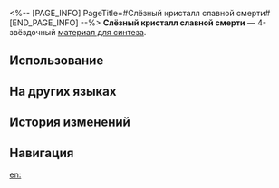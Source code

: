 <%-- [PAGE_INFO]
PageTitle=#Слёзный кристалл славной смерти#
[END_PAGE_INFO] --%>
{{Предмет Инфобокс
|id          = 183003
|Изображение = Предмет Слёзный кристалл славной смерти.png
|Тип         = Материал для синтеза
|Инвентарь   = Другие материалы
|Редкость    = 4
|Эффект      = 
|Описание    = Материал для синтеза уровня 4
|Источник1   = [[Коридор исчезающего эха: тени вечнозимья и другие противники]]
}}
{{Описание|Скорбящий актёр отправился на гондоле к безмолвному опустошённому миру, напевая элегию давно ушедшим цивилизациям. На поле боя Судного дня не было ни души, но, подобно перламутру, обратившийся в пепел мир рождал жемчужины печали. Призраки прошлого сгущались в облака и осыпались кристаллами, подобными слезам. Сжимая в руке каменную слезу хрусталя, актёр тотчас же услышал во сне славный хор процветающих цивилизаций - героев, наделённых божественной мощью, звездолёты, заслоняющие небеса, плач звёзд и яростный рёв врага. Актёр потерял сон, когда его затащили в безмолвные грёзы.<br /><br />''«Каждая радость, которую я видел во сне, разбивает мне сердце».''}}
'''Слёзный кристалл славной смерти''' — 4-звёздочный [[Материалы для синтеза|материал для синтеза]].

==Использование==
{{Используется в создании}}

==На других языках==
{{На других языках
|en   = Tear Crystal of Glorious Death
|zhs  = 哀荣泣石
|zht  = 哀榮泣石
|ja   = 余栄の涙石
|ko   = 비애의 눈물 결정
|es   = Lágrimas de cristal de la muerte gloriosa
|fr   = Cristal de larme du glorieux trépas
|ru   = Слёзный кристалл славной смерти
|th   = Tear Crystal of Glorious Death
|vi   = Đá Khóc Bi Hùng
|de   = Tränenkristall des glorreichen Todes
|id   = Tear Crystal of Glorious Death
|pt   = Cristal Partido da Morte Gloriosa
}}

==История изменений==
{{История изменений|3.5}}

==Навигация==
{{Материалы синтеза Навбокс}}

[[en:]]